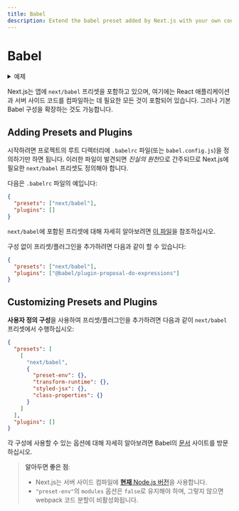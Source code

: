 ```yaml
---
title: Babel
description: Extend the babel preset added by Next.js with your own configs.
---
```


# Babel

<details>
  <summary>예제</summary>

- [Babel 구성 설정하기](https://github.com/vercel/next.js/tree/canary/examples/with-custom-babel-config)

</details>

Next.js는 앱에 `next/babel` 프리셋을 포함하고 있으며, 여기에는 React 애플리케이션과 서버 사이드 코드를 컴파일하는 데 필요한 모든 것이 포함되어 있습니다. 그러나 기본 Babel 구성을 확장하는 것도 가능합니다.

## Adding Presets and Plugins

시작하려면 프로젝트의 루트 디렉터리에 `.babelrc` 파일(또는 `babel.config.js`)을 정의하기만 하면 됩니다. 이러한 파일이 발견되면 *진실의 원천*으로 간주되므로 Next.js에 필요한 `next/babel` 프리셋도 정의해야 합니다.

다음은 `.babelrc` 파일의 예입니다:

```json filename=".babelrc"
{
  "presets": ["next/babel"],
  "plugins": []
}
```

`next/babel`에 포함된 프리셋에 대해 자세히 알아보려면 [이 파일](https://github.com/vercel/next.js/blob/canary/packages/next/src/build/babel/preset.ts)을 참조하십시오.

구성 없이 프리셋/플러그인을 추가하려면 다음과 같이 할 수 있습니다:

```json filename=".babelrc"
{
  "presets": ["next/babel"],
  "plugins": ["@babel/plugin-proposal-do-expressions"]
}
```

## Customizing Presets and Plugins

**사용자 정의 구성**을 사용하여 프리셋/플러그인을 추가하려면 다음과 같이 `next/babel` 프리셋에서 수행하십시오:

```json filename=".babelrc"
{
  "presets": [
    [
      "next/babel",
      {
        "preset-env": {},
        "transform-runtime": {},
        "styled-jsx": {},
        "class-properties": {}
      }
    ]
  ],
  "plugins": []
}
```

각 구성에 사용할 수 있는 옵션에 대해 자세히 알아보려면 Babel의 [문서](https://babeljs.io/docs/) 사이트를 방문하십시오.

> **알아두면 좋은 점**:
>
> - Next.js는 서버 사이드 컴파일에 [**현재** Node.js 버전](https://github.com/nodejs/release#release-schedule)을 사용합니다.
> - `"preset-env"`의 `modules` 옵션은 `false`로 유지해야 하며, 그렇지 않으면 webpack 코드 분할이 비활성화됩니다.
